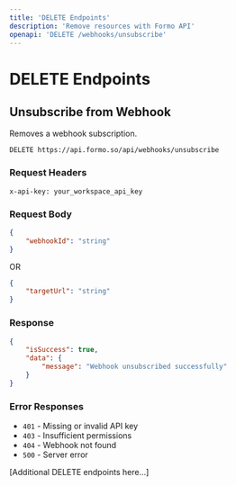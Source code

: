 ```yaml
---
title: 'DELETE Endpoints'
description: 'Remove resources with Formo API'
openapi: 'DELETE /webhooks/unsubscribe'
---
```


# DELETE Endpoints

## Unsubscribe from Webhook

Removes a webhook subscription.

```
DELETE https://api.formo.so/api/webhooks/unsubscribe
```

### Request Headers

```
x-api-key: your_workspace_api_key
```

### Request Body

```json
{
	"webhookId": "string"
}
```

OR

```json
{
	"targetUrl": "string"
}
```

### Response

```json
{
	"isSuccess": true,
	"data": {
		"message": "Webhook unsubscribed successfully"
	}
}
```

### Error Responses

-   `401` - Missing or invalid API key
-   `403` - Insufficient permissions
-   `404` - Webhook not found
-   `500` - Server error

[Additional DELETE endpoints here...]
